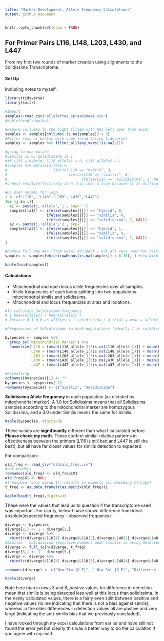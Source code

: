 ```yaml
---
title: "Marker Development: Allele Frequency Calculations"
output: github_document
---
```


```r
knitr::opts_chunk$set(echo = TRUE)
```

## For Primer Pairs L116, L148, L203, L430, and L447
From my first two rounds of marker creation using alignments to the Solidissima Transcriptome.


#### Set Up
Including notes to myself.

```r
library(tidyverse)
library(knitr)

#Import
samples<-read_csv("allelefreq_spreadsheet.csv")
#kable(head(samples))

#Remove collumns to the right filled with NAs left over from excel
samples <- samples[colSums(!is.na(samples)) > 0]
#Filter rows at bottom with same thing (using tidyverse)
samples <- samples %>% filter_all(any_vars(!is.na(.)))
```

```r
#going to use mutate
#Similis is 0, Solidissima is 1
#if L116 = hybrid, L116_allele1 = 0, L116_allele2 = 1
#samples %>% mutate(allele = 
#                     ifelse(L116 == "hybrid", 0, 
#                            ifelse(L116 == "similis", 0, 
#                                  ifelse(L116 == "solidissima", 1, NA))))
#cannot easily/effectively turn this into a loop because it is difficult to iterate over collumn names and even more so difficult to create new collumn name within mutate.

#Do over normal for loop
i <- c("L116", "L148","L203","L430","L447")
for (j in i){
  a1 <- paste(j,'allele','1', sep='_')
  samples[[a1]] <- ifelse(samples[[j]] == "hybrid", 0, 
                   ifelse(samples[[j]] == "similis", 0, 
                   ifelse(samples[[j]] == "solidissima", 1, NA)))
  a2 <- paste(j,'allele','2', sep='_')
  samples[[a2]] <- ifelse(samples[[j]] == "hybrid", 1, 
                   ifelse(samples[[j]] == "similis", 0, 
                   ifelse(samples[[j]] == "solidissima", 1, NA)))
}

#Remove full row NAs (from excel document - not all were used for tests)
samples <- samples[which(rowMeans(is.na(samples)) < 0.70), ] #row with 70% or more NA. 15/21 of NA variables (the number of loci*3), is 71%

kable(head(samples))
```

#### Calculations

+ Mitochondrial and each locus allele frequencies over all samples.
+ Allele frequencies of each locus splitting into two populations: mitochondrial similis and solidissima.
+ Mitochondrial and locus frequencies at sites and locations.

```r
#To calculate Solidissima Frequency
# ( Mean(allele1) + Mean(allele2) )
# Because 0,1 0,0 as alleles = 1 solidissima / 4 total = mean = allele freq

#Frequencies of Solidissimas in each populations (ideally 1 in solidissima, and 0 in similis)

byspecies <- samples %>%
  group_by(`Mitochondrial Marker`) %>%
  summarize(L116 = (mean(L116_allele_1[!is.na(L116_allele_1)]) + mean(L116_allele_2[!is.na(L116_allele_2)]))/2, 
            L148 = (mean(L148_allele_1[!is.na(L148_allele_1)]) + mean(L148_allele_2[!is.na(L148_allele_2)]))/2, 
            L203 = (mean(L203_allele_1[!is.na(L203_allele_1)]) + mean(L203_allele_2[!is.na(L203_allele_2)]))/2,
            L430 = (mean(L430_allele_1[!is.na(L430_allele_1)]) + mean(L430_allele_2[!is.na(L430_allele_2)]))/2,
            L447 = (mean(L447_allele_1[!is.na(L447_allele_1)]) + mean(L447_allele_2[!is.na(L447_allele_2)]))/2)

#Formatting
colnames(byspecies)[1] <- ""
byspecies <- byspecies[-1]
rownames(byspecies) <- c("Similis", "Solidissima")
```

**Solidissima Allele Frequency** in each population (as dictated by mitochondrial marker). A 1.0 for Solidissima means that all Solidissima samples according to the mitochondrial marker are homozygous Solidissima, and a 0.0 under Similis means the same for Similis.

``` r
kable(byspecies, digits=3)
```

These values are **significantly** different than what I calculated before. **Please check my math.** These confirm similar relative patterns in effectiveness between the primers (L116 is still bad and L447 is still the best), but all have far closer values for similis detection to expected.

For comparison:
```r
old_freq <- read_csv("oldcalc_freq.csv")
#set headers
rownames(old_freq) <- old_freq$X1
old_freq$X1 <- NULL
#transpose (only using t() results in numeric all becoming strings)
t_freq <- as.data.frame(t(as.matrix(old_freq)))
```

``` r
kable(head(t_freq),digits=3)
```


These were the values that lead us to question if the transcriptome used was important. For clarity, below I have shown difference from ideal. absolute(expected frequency - observed frequency)

```r
diverge <- byspecies
diverge[2,] <- 1 - diverge[2,]
diverge <- diverge %>%
  rbind(c(diverge$L116[1]-diverge$L116[2],diverge$L148[1]-diverge$L148[2],diverge$L203[1]-diverge$L203[2],diverge$L430[1]-diverge$L430[2],diverge$L447[1]-diverge$L447[2]))
#Similis - Solidissima (positive numbers mean similis is being detected less - higher divergence from expected)
diverge <- full_join(diverge, t_freq)
diverge[5,] <- 1 - diverge[5,]
diverge <- diverge %>%
  rbind(c(diverge$L116[4]-diverge$L116[5],diverge$L148[4]-diverge$L148[5],diverge$L203[4]-diverge$L203[5],diverge$L430[4]-diverge$L430[5],diverge$L447[4]-diverge$L447[5]))

rownames(diverge) <- c("New Sim |O-E|", " New Sol |O-E|", "Difference in Detection", "Old Sim |O-E|", "Old Sol |O-E|", "Old Difference in Detection")

kable(diverge)

```

Note here than in rows 3 and 6, *postive* values for difference in detection mean that similis is being detected less well at this locus than solidissima. In the newly calculated values, there is a fairly even split between positive and negative values (to me indicating that there is not a bias against similis), whereas in the older differences in detection values all are postive and very large (indicating the anti-similis bias that we previously concluded).

I have looked through my excel calculations from earlier and have still not found the error yet but clearly this was a better way to do the calculation if you agree with my math.


